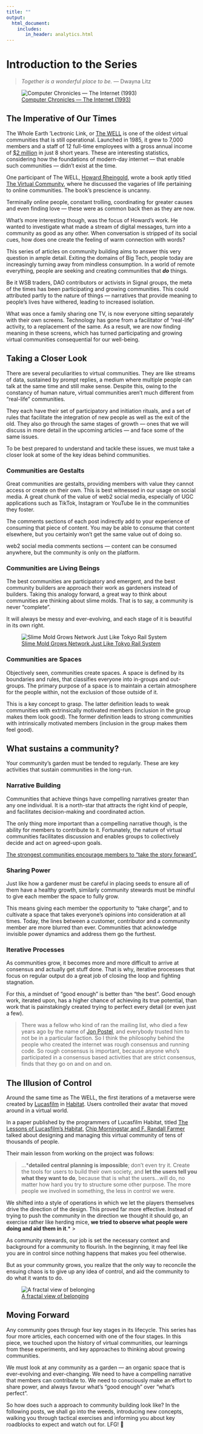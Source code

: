 ```yaml
---
title: ""
output: 
  html_document:
    includes:
       in_header: analytics.html
---
```


# Introduction to the Series {-}

> *Together is a wonderful place to be.* — Dwayna Litz

![[Computer Chronicles — The Internet (1993)](https://www.youtube.com/watch?v=U_o8gerare0&t=1134s)](img/well.png)

## The Imperative of Our Times {-}

The Whole Earth ‘Lectronic Link, or [The WELL](https://en.wikipedia.org/wiki/The_WELL) is one of the oldest virtual communities that is still operational. Launched in 1985, it grew to 7,000 members and a staff of 12 full-time employees with a gross annual income of [$2 million](https://en.wikipedia.org/wiki/The_WELL#cite_note-:5-2) in just 8 short years. These are interesting statistics, considering how the foundations of modern-day internet — that enable such communities — didn’t exist at the time.

One participant of The WELL, [Howard Rheingold](https://en.wikipedia.org/wiki/Howard_Rheingold), wrote a book aptly titled [The Virtual Community](https://www.rheingold.com/vc/book/), where he discussed the vagaries of life pertaining to online communities. The book’s prescience is uncanny.

Terminally online people, constant trolling, coordinating for greater causes and even finding love — these were as common back then as they are now.

What’s more interesting though, was the focus of Howard’s work. He wanted to investigate what made a stream of digital messages, turn into a community as good as any other. When conversation is stripped of its social cues, how does one create the feeling of warm connection with words?

This series of articles on community building aims to answer this very question in ample detail. Exiting the domains of Big Tech, people today are increasingly turning away from mindless consumption. In a world of remote everything, people are seeking and creating communities that ***do*** things.

Be it WSB traders, DAO contributors or activists in Signal groups, the meta of the times has been participating and growing communities. This could attributed partly to the nature of things — narratives that provide meaning to people’s lives have withered, leading to increased isolation. 

What was once a family sharing one TV, is now everyone sitting separately with their own screens. Technology has gone from a facilitator of “real-life” activity, to a replacement of the same. As a result, we are now finding meaning in these screens, which has turned participating and growing virtual communities consequential for our well-being.

## Taking a Closer Look {-}

There are several peculiarities to virtual communities. They are like streams of data, sustained by prompt replies, a medium where multiple people can talk at the same time and still make sense. Despite this, owing to the constancy of human nature, virtual communities aren’t much different from “real-life” communities.

They each have their set of participatory and initiation rituals, and a set of rules that facilitate the integration of new people as well as the exit of the old. They also go through the same stages of growth — ones that we will discuss in more detail in the upcoming articles — and face some of the same issues. 

To be best prepared to understand and tackle these issues, we must take a closer look at some of the key ideas behind communities.

### Communities are Gestalts {-}

Great communities are gestalts, providing members with value they cannot access or create on their own. This is best witnessed in our usage on social media. A great chunk of the value of web2 social media, especially of UGC applications such as TikTok, Instagram or YouTube lie in the communities they foster.

The comments sections of each post indirectly add to your experience of consuming that piece of content. You may be able to consume that content elsewhere, but you certainly won’t get the same value out of doing so. 

web2 social media comments sections — content can be consumed anywhere, but the community is only on the platform.

### Communities are Living Beings {-}

The best communities are participatory and emergent, and the best community builders are approach their work as gardeners instead of builders. Taking this analogy forward, a great way to think about communities are thinking about slime molds. That is to say, a community is never “complete”.

It will always be messy and ever-evolving, and each stage of it is beautiful in its own right.

![[Slime Mold Grows Network Just Like Tokyo Rail System](https://www.wired.com/2010/01/slime-mold-grows-network-just-like-tokyo-rail-system/)](img/slime.png)

### Communities are Spaces {-}

Objectively seen, communities create spaces. A space is defined by its boundaries and rules, that classifies everyone into in-groups and out-groups. The primary purpose of a space is to maintain a certain atmosphere for the people within, not the exclusion of those outside of it.

This is a key concept to grasp. The latter definition leads to weak communities with extrinsically motivated members (inclusion in the group makes them look good). The former definition leads to strong communities with intrinsically motivated members (inclusion in the group makes them feel good).

## What sustains a community? {-}

Your community’s garden must be tended to regularly. These are key activities that sustain communities in the long-run.

### Narrative Building {-}

Communities that achieve things have compelling narratives greater than any one individual. It is a north-star that attracts the right kind of people, and facilitates decision-making and coordinated action.

The only thing more important than a compelling narrative though, is the ability for members to contribute to it. Fortunately, the nature of virtual communities facilitates discussion and enables groups to collectively decide and act on agreed-upon goals.

[The strongest communities encourage members to “take the story forward”.](https://haenfler.sites.grinnell.edu/subcultures-and-scenes/the-deadhead-subculture/) 

### Sharing Power {-}

Just like how a gardener must be careful in placing seeds to ensure all of them have a healthy growth, similarly community stewards must be mindful to give each member the space to fully grow.

This means giving each member the opportunity to “take charge”, and to cultivate a space that takes everyone’s opinions into consideration at all times. Today, the lines between a customer, contributor and a community member are more blurred than ever. Communities that acknowledge invisible power dynamics and address them go the furthest.

### Iterative Processes {-}

As communities grow, it becomes more and more difficult to arrive at consensus and actually get stuff done. That is why, iterative processes that focus on regular output do a great job of closing the loop and fighting stagnation.

For this, a mindset of “good enough” is better than “the best”. Good enough work, iterated upon, has a higher chance of achieving its true potential, than work that is painstakingly created trying to perfect every detail (or even just a few).

> There was a fellow who kind of ran the mailing list, who died a few years ago by the name of [Jon Postel](https://en.wikipedia.org/wiki/Jon_Postel), and everybody trusted him to not be in a particular faction. So I think the philosophy behind the people who created the internet was rough consensus and running code. So rough consensus is important, because anyone who's participated in a consensus based activities that are strict consensus, finds that they go on and on and on.
> 

## The Illusion of Control {-}

Around the same time as The WELL, the first iterations of a metaverse were created by [Lucasfilm](https://en.wikipedia.org/wiki/Lucasfilm) in [Habitat](https://en.wikipedia.org/wiki/Habitat_(video_game)). Users controlled their avatar that moved around in a virtual world. 

In a paper published by the programmers of Lucasfilm Habitat, titled [The Lessons of Lucasfilm's Habitat](https://web.stanford.edu/class/history34q/readings/Virtual_Worlds/LucasfilmHabitat.html), [Chip Morningstar and F. Randall Farmer](http://www.communities.com/picture/randchip.gif) talked about designing and managing this virtual community of tens of thousands of people.

Their main lesson from working on the project was follows:

> …***detailed central planning is impossible**; don’t even try it. Create the tools for users to build their own society, and **let the users tell you what they want to do**, because that is what the users…will do, no matter how hard you try to structure some other purpose. The more people we involved in something, the less in control we were. 

We shifted into a style of operations in which we let the players themselves drive the direction of the design. This proved far more effective. Instead of trying to push the community in the direction we thought it should go, an exercise rather like herding mice, **we tried to observe what people were doing and aid them in it**.*
> 

As community stewards, our job is set the necessary context and background for a community to flourish. In the beginning, it may feel like you are in control since nothing happens that makes you feel otherwise.

But as your community grows, you realize that the only way to reconcile the ensuing chaos is to give up any idea of control, and aid the community to do what it wants to do.

![[A fractal view of belonging](https://www.microsolidarity.cc/)](img/fractal.png)

## Moving Forward {-}
 
Any community goes through four key stages in its lifecycle. This series has four more articles, each concerned with one of the four stages. In this piece, we touched upon the history of virtual communities, our learnings from these experiments, and key approaches to thinking about growing communities.

We must look at any community as a garden — an organic space that is ever-evolving and ever-changing. We need to have a compelling narrative that members can contribute to. We need to consciously make an effort to share power, and always favour what’s “good enough” over “what’s perfect”.

So how does such a approach to community building look like? In the following posts, we shall go into the weeds, introducing new concepts, walking you through tactical exercises and informing you about key roadblocks to expect and watch out for. LFG! 🚀
